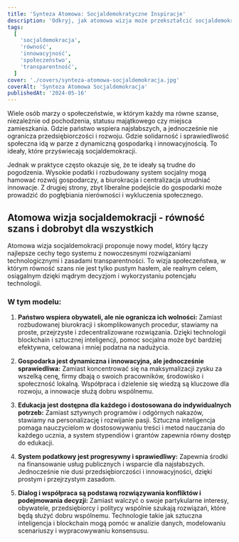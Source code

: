 ```yaml
---
title: 'Synteza Atomowa: Socjaldemokratyczne Inspiracje'
description: 'Odkryj, jak atomowa wizja może przekształcić socjaldemokrację, łącząc równość szans z dynamiczną gospodarką i innowacyjnością.'
tags:
  [
    'socjaldemokracja',
    'równość',
    'innowacyjność',
    'społeczeństwo',
    'transparentność',
  ]
cover: './covers/synteza-atomowa-socjaldemokracja.jpg'
coverAlt: 'Synteza Atomowa Socjaldemokracja'
publishedAt: '2024-05-16'
---
```


Wiele osób marzy o społeczeństwie, w którym każdy ma równe szanse, niezależnie od pochodzenia, statusu majątkowego czy miejsca zamieszkania. Gdzie państwo wspiera najsłabszych, a jednocześnie nie ogranicza przedsiębiorczości i rozwoju. Gdzie solidarność i sprawiedliwość społeczna idą w parze z dynamiczną gospodarką i innowacyjnością. To ideały, które przyświecają socjaldemokracji.

Jednak w praktyce często okazuje się, że te ideały są trudne do pogodzenia. Wysokie podatki i rozbudowany system socjalny mogą hamować rozwój gospodarczy, a biurokracja i centralizacja utrudniać innowacje. Z drugiej strony, zbyt liberalne podejście do gospodarki może prowadzić do pogłębiania nierówności i wykluczenia społecznego.

## Atomowa wizja socjaldemokracji - równość szans i dobrobyt dla wszystkich

Atomowa wizja socjaldemokracji proponuje nowy model, który łączy najlepsze cechy tego systemu z nowoczesnymi rozwiązaniami technologicznymi i zasadami transparentności. To wizja społeczeństwa, w którym równość szans nie jest tylko pustym hasłem, ale realnym celem, osiągalnym dzięki mądrym decyzjom i wykorzystaniu potencjału technologii.

### W tym modelu:

1. **Państwo wspiera obywateli, ale nie ogranicza ich wolności:**
   Zamiast rozbudowanej biurokracji i skomplikowanych procedur, stawiamy na proste, przejrzyste i zdecentralizowane rozwiązania. Dzięki technologii blockchain i sztucznej inteligencji, pomoc socjalna może być bardziej efektywna, celowana i mniej podatna na nadużycia.

2. **Gospodarka jest dynamiczna i innowacyjna, ale jednocześnie sprawiedliwa:**
   Zamiast koncentrować się na maksymalizacji zysku za wszelką cenę, firmy dbają o swoich pracowników, środowisko i społeczność lokalną. Współpraca i dzielenie się wiedzą są kluczowe dla rozwoju, a innowacje służą dobru wspólnemu.

3. **Edukacja jest dostępna dla każdego i dostosowana do indywidualnych potrzeb:**
   Zamiast sztywnych programów i odgórnych nakazów, stawiamy na personalizację i rozwijanie pasji. Sztuczna inteligencja pomaga nauczycielom w dostosowywaniu treści i metod nauczania do każdego ucznia, a system stypendiów i grantów zapewnia równy dostęp do edukacji.

4. **System podatkowy jest progresywny i sprawiedliwy:**
   Zapewnia środki na finansowanie usług publicznych i wsparcie dla najsłabszych. Jednocześnie nie dusi przedsiębiorczości i innowacyjności, dzięki prostym i przejrzystym zasadom.

5. **Dialog i współpraca są podstawą rozwiązywania konfliktów i podejmowania decyzji:**
   Zamiast walczyć o swoje partykularne interesy, obywatele, przedsiębiorcy i politycy wspólnie szukają rozwiązań, które będą służyć dobru wspólnemu. Technologie takie jak sztuczna inteligencja i blockchain mogą pomóc w analizie danych, modelowaniu scenariuszy i wypracowywaniu konsensusu.
